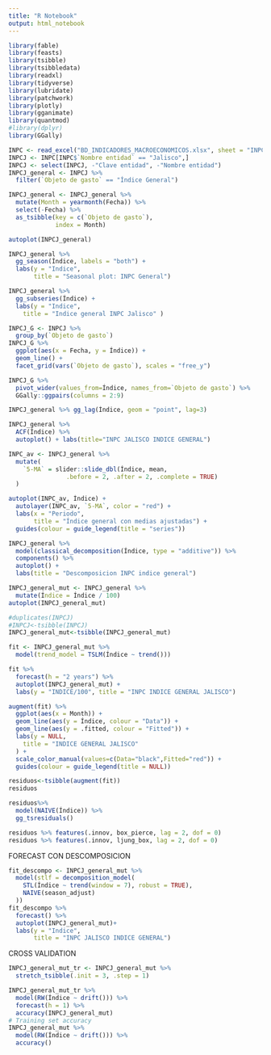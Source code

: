 ---
title: "R Notebook"
output: html_notebook
---
```{r, include=FALSE}
library(fable)
library(feasts)
library(tsibble)
library(tsibbledata)
library(readxl)
library(tidyverse)
library(lubridate)
library(patchwork)
library(plotly)
library(gganimate)
library(quantmod)
#library(dplyr)
library(GGally)

```


```{r}
INPC <- read_excel("BD_INDICADORES_MACROECONOMICOS.xlsx", sheet = "INPC")
INPCJ <- INPC[INPC$`Nombre entidad` == "Jalisco",] 
INPCJ <- select(INPCJ, -"Clave entidad", -"Nombre entidad")
INPCJ_general <- INPCJ %>%
  filter(`Objeto de gasto` == "Índice General")
```


```{r}
INPCJ_general <- INPCJ_general %>%
  mutate(Month = yearmonth(Fecha)) %>%
  select(-Fecha) %>%
  as_tsibble(key = c(`Objeto de gasto`),
             index = Month)
```



```{r}
autoplot(INPCJ_general) 
```




```{r}
INPCJ_general %>%
  gg_season(Índice, labels = "both") +
  labs(y = "Indice",
       title = "Seasonal plot: INPC General")
```

```{r}
INPCJ_general %>%
  gg_subseries(Índice) +
  labs(y = "Indice",
    title = "Indice general INPC Jalisco" )
```

```{r}
INPCJ_G <- INPCJ %>%
  group_by(`Objeto de gasto`) 
INPCJ_G %>%
  ggplot(aes(x = Fecha, y = Índice)) +
  geom_line() +
  facet_grid(vars(`Objeto de gasto`), scales = "free_y")
```

```{r, warning=FALSE, message=FALSE}
INPCJ_G %>%
  pivot_wider(values_from=Índice, names_from=`Objeto de gasto`) %>%
  GGally::ggpairs(columns = 2:9)
```


```{r}
INPCJ_general %>% gg_lag(Índice, geom = "point", lag=3)
```


```{r}
INPCJ_general %>%
  ACF(Índice) %>%
  autoplot() + labs(title="INPC JALISCO INDICE GENERAL")
```


```{r}
INPC_av <- INPCJ_general %>%
  mutate(
    `5-MA` = slider::slide_dbl(Índice, mean,
                .before = 2, .after = 2, .complete = TRUE)
  )
```

```{r}
autoplot(INPC_av, Índice) +
  autolayer(INPC_av, `5-MA`, color = "red") +
  labs(x = "Periodo",
       title = "Índice general con medias ajustadas") +
  guides(colour = guide_legend(title = "series"))
```

```{r}
INPCJ_general %>%
  model(classical_decomposition(Índice, type = "additive")) %>%
  components() %>%
  autoplot() +
  labs(title = "Descomposicion INPC indice general")
```



```{r}
INPCJ_general_mut <- INPCJ_general %>%
  mutate(Índice = Índice / 100)
autoplot(INPCJ_general_mut)

```


```{r}
#duplicates(INPCJ)
#INPCJ<-tsibble(INPCJ)
INPCJ_general_mut<-tsibble(INPCJ_general_mut)

```


```{r}
fit <- INPCJ_general_mut %>%
  model(trend_model = TSLM(Índice ~ trend()))
```

```{r}
fit %>%
  forecast(h = "2 years") %>%
  autoplot(INPCJ_general_mut) +
  labs(y = "INDICE/100", title = "INPC INDICE GENERAL JALISCO")
```


```{r}
augment(fit) %>%
  ggplot(aes(x = Month)) +
  geom_line(aes(y = Índice, colour = "Data")) +
  geom_line(aes(y = .fitted, colour = "Fitted")) +
  labs(y = NULL,
    title = "INDICE GENERAL JALISCO"
  ) +
  scale_color_manual(values=c(Data="black",Fitted="red")) +
  guides(colour = guide_legend(title = NULL))
```




```{r}
residuos<-tsibble(augment(fit))
residuos
```



```{r}
residuos%>%
  model(NAIVE(Índice)) %>%
  gg_tsresiduals()
```

```{r}
residuos %>% features(.innov, box_pierce, lag = 2, dof = 0)
residuos %>% features(.innov, ljung_box, lag = 2, dof = 0)
```



FORECAST CON DESCOMPOSICION 

```{r}
fit_descompo <- INPCJ_general_mut %>%
  model(stlf = decomposition_model(
    STL(Índice ~ trend(window = 7), robust = TRUE),
    NAIVE(season_adjust)
  ))
fit_descompo %>%
  forecast() %>%
  autoplot(INPCJ_general_mut)+
  labs(y = "Indice",
       title = "INPC JALISCO INDICE GENERAL")
```

CROSS VALIDATION 

```{r}
INPCJ_general_mut_tr <- INPCJ_general_mut %>%
  stretch_tsibble(.init = 3, .step = 1)

INPCJ_general_mut_tr %>%
  model(RW(Índice ~ drift())) %>%
  forecast(h = 1) %>%
  accuracy(INPCJ_general_mut)
# Training set accuracy
INPCJ_general_mut %>%
  model(RW(Índice ~ drift())) %>%
  accuracy()
```















